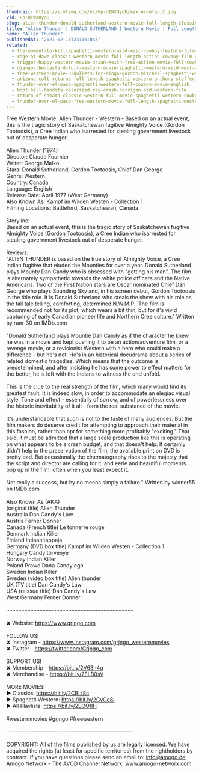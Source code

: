 ```yaml
---
thumbnail: https://i.ytimg.com/vi/Fp-UIWXUyqU/maxresdefault.jpg
vid: Fp-UIWXUyqU
slug: alien-thunder-donald-sutherland-western-movie-full-length-classic-feature-film-english
title: "Alien Thunder | DONALD SUTHERLAND | Western Movie | Full Length Classic Feature Film | English"
name: "Alien Thunder"
publishedAt: "2021-02-13T23:00:04Z"
related:
  - the-moment-to-kill-spaghetti-western-wild-west-cowboy-feature-film-full-length
  - rage-at-dawn-classic-western-movie-full-length-action-cowboy-film-english-drama
  - trigger-happy-western-movie-brian-keith-free-action-movie-full-cowboy-films-full-movies
  - django-the-bastard-full-western-movie-spaghetti-western-wild-west-action
  - free-western-movie-3-bullets-for-ringo-gordon-mitchell-spaghetti-western-full-youtube-movie
  - arizona-colt-returns-full-length-spaghetti-western-anthony-steffen-cowboy-film-1970
  - thunder-over-el-paso-spaghetti-western-full-cowboy-movie-english
  - boot-hill-bandits-colorized-ray-crash-corrigan-old-western-film
  - return-of-sabata-classic-western-full-movie-spaghetti-western-cowboys-english
  - thunder-over-el-paso-free-western-movie-full-length-spaghetti-western-full-action-movie
---
```


Free Western Movie: Alien Thunder - Western - Based on an actual event, this is the tragic story of Saskatchewan fugitive Almighty Voice (Gordon Tootoosis), a Cree Indian who isarrested for stealing government livestock out of desperate hunger.<br />
<br />
Alien Thunder (1974)<br />
Director: Claude Fournier<br />
Writer: George Malko<br />
Stars: Donald Sutherland, Gordon Tootoosis, Chief Dan George<br />
Genre: Western<br />
Country: Canada<br />
Language: English<br />
Release Date: April 1977 (West Germany) <br />
Also Known As: Kampf im Wilden Westen - Collection 1 <br />
Filming Locations: Battleford, Saskatchewan, Canada<br />
<br />
Storyline:<br />
Based on an actual event, this is the tragic story of Saskatchewan fugitive Almighty Voice (Gordon Tootoosis), a Cree Indian who isarrested for stealing government livestock out of desperate hunger.<br />
<br />
Reviews:<br />
"ALIEN THUNDER is based on the true story of Almighty Voice, a Cree Indian fugitive that eluded the Mounties for over a year. Donald Sutherland plays Mounty Dan Candy who is obsessed with "getting his man". The film is alternately sympathetic towards the white police officers and the Native Americans. Two of the First Nation stars are Oscar nominated Chief Dan George who plays Sounding Sky and, in his screen debut, Gordon Tootoosis in the title role. It is Donald Sutherland who steals the show with his role as the tall tale telling, comforting, determined N.W.M.P.. The film is recommended not for its plot, which wears a bit thin, but for it's vivid capturing of early Canadian pioneer life and Northern Cree culture." Written by ram-30 on IMDb.com <br />
<br />
"Donald Sutherland plays Mountie Dan Candy as if the character he knew he was in a movie and kept pushing it to be an action/adventure film, or a revenge movie, or a revisionist Western with a hero who could make a difference - but he's not. He's in an historical docudrama about a series of related domestic tragedies. Which means that the outcome is predetermined, and after insisting he has some power to effect matters for the better, he is left with the Indians to witness the end unfold.<br />
<br />
This is the clue to the real strength of the film, which many would find its greatest fault. It is indeed slow, in order to accommodate an elegiac visual style. Tone and effect - essentially of sorrow, and of powerlessness over the historic inevitability of it all - form the real substance of the movie.<br />
<br />
It's understandable that such is not to the taste of many audiences. But the film makers do deserve credit for attempting to approach their material in this fashion, rather than opt for something more profitably "exciting." That said, it must be admitted that a large scale production like this is operating on what appears to be a crash budget, and that doesn't help. It certainly didn't help in the preservation of the film, the available print on DVD is pretty bad. But occasionally the cinematography rises to the majesty that the script and director are calling for it, and eerie and beautiful moments pop up in the film, often when you least expect it.<br />
<br />
Not really a success, but by no means simply a failure." Written by winner55 on IMDb.com<br />
<br />
Also Known As (AKA)<br />
(original title) Alien Thunder<br />
Australia Dan Candy's Law.<br />
Austria Ferner Donner<br />
Canada (French title) Le tonnerre rouge<br />
Denmark Indian Killer<br />
Finland Intiaanitappaja<br />
Germany (DVD box title) Kampf im Wilden Westen - Collection 1<br />
Hungary Candy törvénye<br />
Norway Indian Killer<br />
Poland Prawo Dana Candy'ego<br />
Sweden Indian Killer<br />
Sweden (video box title) Alien thunder<br />
UK (TV title) Dan Candy's Law<br />
USA (reissue title) Dan Candy's Law<br />
West Germany Ferner Donner<br />
<br />
····················································································<br />
<br />
✘ Website: https://www.grjngo.com<br />
<br />
FOLLOW US!<br />
✘ Instagram - https://www.instagram.com/grjngo_westernmovies<br />
✘ Twitter - https://twitter.com/Grjngo_com<br />
<br />
SUPPORT US!<br />
✘ Membership - https://bit.ly/2V63h4q<br />
✘ Merchandise - https://bit.ly/2FLB0sV<br />
<br />
MORE MOVIES! <br />
► Classics: https://bit.ly/2CBLt8c <br />
► Spaghetti Western: https://bit.ly/2CyCe8I <br />
► All Playlists: https://bit.ly/2EOOfIH <br />
<br />
#westernmovies #grjngo #freewestern<br />
<br />
····················································································<br />
<br />
COPYRIGHT: All of the films published by us are legally licensed. We have acquired the rights (at least for specific territories) from the rightholders by contract. If you have questions please send an email to: info@amogo.de, Amogo Networx - The AVOD Channel Network, www.amogo-networx.com.